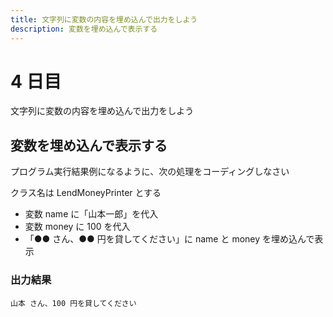 ```yaml
---
title: 文字列に変数の内容を埋め込んで出力をしよう
description: 変数を埋め込んで表示する
---
```


# 4 日目

文字列に変数の内容を埋め込んで出力をしよう

## 変数を埋め込んで表示する

プログラム実行結果例になるように、次の処理をコーディングしなさい

クラス名は LendMoneyPrinter とする

- 変数 name に「山本一郎」を代入
- 変数 money に 100 を代入
- 「●● さん、●● 円を貸してください」に name と money を埋め込んで表示

### 出力結果

```
山本 さん、100 円を貸してください
```
